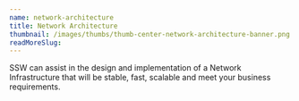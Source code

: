 ```yaml
---
name: network-architecture
title: Network Architecture
thumbnail: /images/thumbs/thumb-center-network-architecture-banner.png
readMoreSlug:
---
```


SSW can assist in the design and implementation of a Network Infrastructure that will be stable, fast, scalable and meet your business requirements.
